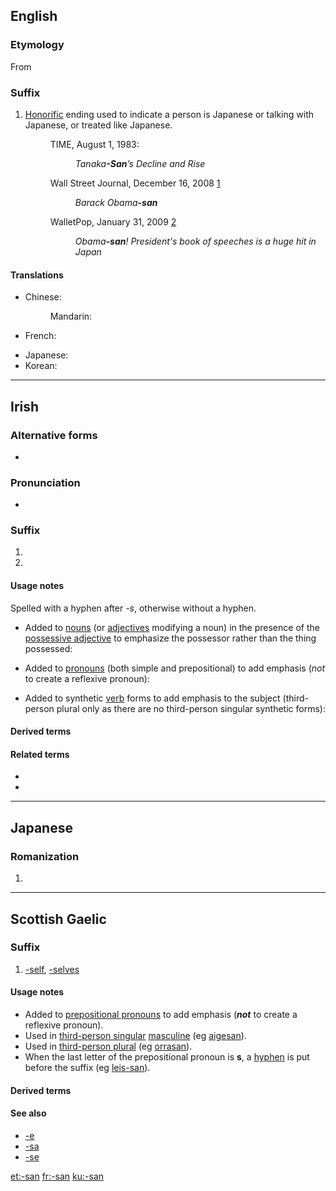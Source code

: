 {{also|Appendix:Variations of "san"}}
==English==

===Etymology===
From {{etyl|ja|en}} {{term|さん||tr=san|lang=ja}}

===Suffix===
{{en-suffix}}

# [[honorific|Honorific]] ending used to indicate a person is Japanese or talking with Japanese, or treated like Japanese.
#: TIME, August 1, 1983:
#:: ''Tanaka'''-San'''’s Decline and Rise''
#: Wall Street Journal, December 16, 2008 [http://online.wsj.com/article/SB122938932478509075.html]
#:: ''Barack Obama'''-san'''''
#: WalletPop, January 31, 2009 [http://www.walletpop.com/blog/2009/01/31/obama-san-presidents-book-of-speeches-is-a-huge-hit-in-japan/]
#:: ''Obama'''-san'''! President's book of speeches is a huge hit in Japan''

====Translations====
{{trans-top|Japanese honorific ending}}
* Chinese:
*: Mandarin: {{t+|cmn|桑|tr=sāng|sc=Hani}}
* French: {{t+|fr|-san}}
{{trans-mid}}
* Japanese: {{t+|ja|さん|tr=-san}}
* Korean: {{t+|ko|상|sc=Hang}}
{{trans-bottom}}

----

==Irish==

===Alternative forms===
* {{l|ga|-sean}} {{qualifier|used after palatalized consonants and front vowels}}

===Pronunciation===
* {{IPA|/sˠənˠ/|lang=ga}}

===Suffix===
{{head|ga|suffix}}

# {{n-g|emphatic suffix of the third-person singular masculine; used after velarized consonants and back vowels}}
# {{n-g|emphatic suffix of the third-person plural; used after velarized consonants and back vowels}}

====Usage notes====
Spelled with a hyphen after ''-s'', otherwise without a hyphen.
* Added to [[noun]]s (or [[adjective]]s modifying a noun) in the presence of the [[possessive adjective]] to emphasize the possessor rather than the thing possessed:
*: {{ux|ga|a mhadra'''san'''|''his'' dog|inline=1}}
*: {{ux|ga|a gcarr dearg'''san'''|''their'' red car|inline=1}}
* Added to [[pronoun]]s (both simple and prepositional) to add emphasis (''not'' to create a reflexive pronoun):
*: {{ux|ga|as'''-san'''|out of ''him''|inline=1}}
*: {{ux|ga|siad'''san''', iad'''san'''|''they'', ''them''|inline=1}}
* Added to synthetic [[verb]] forms to add emphasis to the subject (third-person plural only as there are no third-person singular synthetic forms):
*: {{ux|ga|chualadar'''san'''|''they'' heard|inline=1}}

====Derived terms====
{{suffixsee|ga}}

====Related terms====
* {{l|ga|-ne}}
* {{l|ga|-sa}}

----

==Japanese==

===Romanization===
{{ja-romaji}}

# {{ja-romanization of|さん}}

----

==Scottish Gaelic==

===Suffix===
{{head|gd|suffix}}

# [[-self]], [[-selves]] {{qualifier|emphatic}}

====Usage notes====
* Added to [[prepositional pronoun]]s to add emphasis ('''''not''''' to create a reflexive pronoun).
* Used in [[third-person singular]] [[masculine]] (eg [[aigesan]]).
* Used in [[third-person plural]] (eg [[orrasan]]).
* When the last letter of the prepositional pronoun is '''s''', a [[hyphen]] is put before the suffix (eg [[leis-san]]).

====Derived terms====
{{suffixsee|gd}}

====See also====
* [[-e#Scottish Gaelic|-e]]
* [[-sa#Scottish Gaelic|-sa]]
* [[-se#Scottish Gaelic|-se]]

[[et:-san]]
[[fr:-san]]
[[ku:-san]]